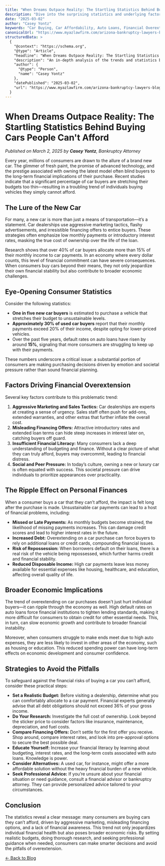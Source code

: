 ```yaml
---
title: "When Dreams Outpace Reality: The Startling Statistics Behind Buying Cars People Can't Afford"
description: "Dive into the surprising statistics and underlying factors behind why so many consumers purchase cars they can't afford—and the financial risks that follow."
date: "2025-03-02"
author: "Casey Yontz"
keywords: "Car Buying, Car Affordability, Auto Loans, Financial Overextension, Car Financing, Consumer Statistics, Personal Finance"
canonicalUrl: "https://www.myazlawfirm.com/arizona-bankruptcy-lawyers-blog/cars-they-cant-afford-statistics"
structuredData: >
  {
    "@context": "https://schema.org",
    "@type": "Article",
    "headline": "When Dreams Outpace Reality: The Startling Statistics Behind Buying Cars People Can't Afford",
    "description": "An in-depth analysis of the trends and statistics behind consumers purchasing vehicles beyond their financial means.",
    "author": {
      "@type": "Person",
      "name": "Casey Yontz"
    },
    "datePublished": "2025-03-02",
    "url": "https://www.myazlawfirm.com/arizona-bankruptcy-lawyers-blog/cars-they-cant-afford-statistics"
  }
---
```


# When Dreams Outpace Reality: The Startling Statistics Behind Buying Cars People Can't Afford

*Published on March 2, 2025 by **Casey Yontz**, Bankruptcy Attorney*

Every year, millions of consumers are drawn to the allure of a brand new car. The glimmer of fresh paint, the promise of advanced technology, and the prestige associated with owning the latest model often blind buyers to the long-term financial implications of their purchase. Recent studies indicate that a significant percentage of car buyers are stretching their budgets too thin—resulting in a troubling trend of individuals buying vehicles they simply cannot afford.

## The Lure of the New Car

For many, a new car is more than just a means of transportation—it’s a statement. Car dealerships use aggressive marketing tactics, flashy advertisements, and irresistible financing offers to entice buyers. These strategies often emphasize low monthly payments or introductory interest rates, masking the true cost of ownership over the life of the loan.

Research shows that over 40% of car buyers allocate more than 15% of their monthly income to car payments. In an economy where every dollar counts, this level of financial commitment can have severe consequences. When consumers buy cars beyond their means, they not only jeopardize their own financial stability but also contribute to broader economic challenges.

## Eye-Opening Consumer Statistics

Consider the following statistics:

- **One in five new car buyers** is estimated to purchase a vehicle that stretches their budget to unsustainable levels.
- **Approximately 30% of used car buyers** report that their monthly payments exceed 20% of their income, despite opting for lower-priced vehicles.
- Over the past five years, default rates on auto loans have risen by around **15%**, signaling that more consumers are struggling to keep up with their payments.

These numbers underscore a critical issue: a substantial portion of consumers are making purchasing decisions driven by emotion and societal pressure rather than sound financial planning.

## Factors Driving Financial Overextension

Several key factors contribute to this problematic trend:

1. **Aggressive Marketing and Sales Tactics:** Car dealerships are experts at creating a sense of urgency. Sales staff often push for add-ons, extended warranties, and other extras that further inflate the overall cost.
2. **Misleading Financing Offers:** Attractive introductory rates and extended loan terms can hide steep increases in interest later on, catching buyers off guard.
3. **Insufficient Financial Literacy:** Many consumers lack a deep understanding of budgeting and finance. Without a clear picture of what they can truly afford, buyers may overcommit, leading to financial distress.
4. **Social and Peer Pressure:** In today’s culture, owning a new or luxury car is often equated with success. This societal pressure can drive individuals to prioritize appearances over practicality.

## The Ripple Effect on Personal Finances

When a consumer buys a car that they can’t afford, the impact is felt long after the purchase is made. Unsustainable car payments can lead to a host of financial problems, including:

- **Missed or Late Payments:** As monthly budgets become strained, the likelihood of missing payments increases. This can damage credit scores and lead to higher interest rates in the future.
- **Increased Debt:** Overextending on a car purchase can force buyers to rely on additional loans or credit cards, compounding financial issues.
- **Risk of Repossession:** When borrowers default on their loans, there is a real risk of the vehicle being repossessed, which further harms credit and financial stability.
- **Reduced Disposable Income:** High car payments leave less money available for essential expenses like housing, healthcare, and education, affecting overall quality of life.

## Broader Economic Implications

The trend of overextending on car purchases doesn't just hurt individual buyers—it can ripple through the economy as well. High default rates on auto loans force financial institutions to tighten lending standards, making it more difficult for consumers to obtain credit for other essential needs. This, in turn, can slow economic growth and contribute to broader financial instability.

Moreover, when consumers struggle to make ends meet due to high auto expenses, they are less likely to invest in other areas of the economy, such as housing or education. This reduced spending power can have long-term effects on economic development and consumer confidence.

## Strategies to Avoid the Pitfalls

To safeguard against the financial risks of buying a car you can’t afford, consider these practical steps:

- **Set a Realistic Budget:** Before visiting a dealership, determine what you can comfortably allocate to a car payment. Financial experts generally advise that all debt obligations should not exceed 36% of your gross income.
- **Do Your Research:** Investigate the full cost of ownership. Look beyond the sticker price to consider factors like insurance, maintenance, depreciation, and fuel costs.
- **Compare Financing Offers:** Don’t settle for the first offer you receive. Shop around, compare interest rates, and look into pre-approval options to secure the best possible deal.
- **Educate Yourself:** Increase your financial literacy by learning about budgeting, interest rates, and the long-term costs associated with auto loans. Knowledge is power.
- **Consider Alternatives:** A used car, for instance, might offer a more affordable solution without the heavy financial burden of a new vehicle.
- **Seek Professional Advice:** If you’re unsure about your financial situation or need guidance, consult a financial advisor or bankruptcy attorney. They can provide personalized advice tailored to your circumstances.

## Conclusion

The statistics reveal a clear message: many consumers are buying cars they can’t afford, driven by aggressive marketing, misleading financing options, and a lack of financial awareness. This trend not only jeopardizes individual financial health but also poses broader economic risks. By setting realistic budgets, doing thorough research, and seeking professional guidance when needed, consumers can make smarter decisions and avoid the pitfalls of overextension.

<LeadCaptureForm />

[← Back to Blog](/arizona-bankruptcy-lawyers-blog)

